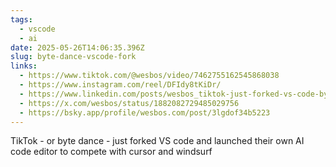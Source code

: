 ```yaml
---
tags:
  - vscode
  - ai
date: 2025-05-26T14:06:35.396Z
slug: byte-dance-vscode-fork
links:
  - https://www.tiktok.com/@wesbos/video/7462755162545868038
  - https://www.instagram.com/reel/DFIdy8tKiDr/
  - https://www.linkedin.com/posts/wesbos_tiktok-just-forked-vs-code-bytedance-launched-activity-7287849671274774528-0hqk/
  - https://x.com/wesbos/status/1882082729485029756
  - https://bsky.app/profile/wesbos.com/post/3lgdof34b5223
---
```


TikTok - or byte dance - just forked VS code and launched their own AI code editor to compete with cursor and windsurf 
